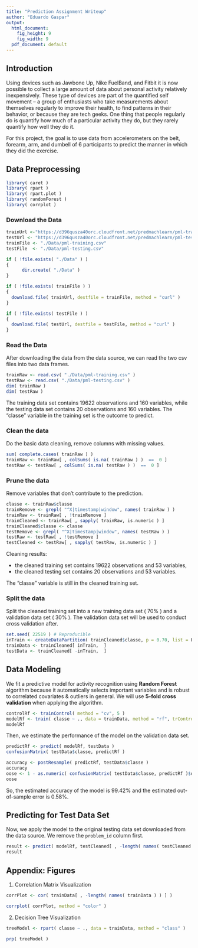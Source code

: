 ```yaml
---
title: "Prediction Assignment Writeup"
author: "Eduardo Gaspar"
output:
  html_document:
    fig_height: 9
    fig_width: 9
  pdf_document: default
---
```


## Introduction  
Using devices such as Jawbone Up, Nike FuelBand, and Fitbit it is now possible to collect a large amount of data about personal activity relatively inexpensively. These type of devices are part of the quantified self movement – a group of enthusiasts who take measurements about themselves regularly to improve their health, to find patterns in their behavior, or because they are tech geeks. One thing that people regularly do is quantify how much of a particular activity they do, but they rarely quantify how well they do it.  

For this project, the goal is to use data from accelerometers on the belt, forearm, arm, and dumbell of 6 participants to predict the manner in which they did the exercise.  

## Data Preprocessing  
```r
library( caret )
library( rpart )
library( rpart.plot )
library( randomForest )
library( corrplot )
```
### Download the Data
```r
trainUrl <-"https://d396qusza40orc.cloudfront.net/predmachlearn/pml-training.csv"
testUrl <- "https://d396qusza40orc.cloudfront.net/predmachlearn/pml-testing.csv"
trainFile <- "./Data/pml-training.csv"
testFile  <- "./Data/pml-testing.csv"

if ( !file.exists( "./Data" ) )
{
      dir.create( "./Data" )
}

if ( !file.exists( trainFile ) )
{
  download.file( trainUrl, destfile = trainFile, method = "curl" )
}

if ( !file.exists( testFile ) )
{
  download.file( testUrl, destfile = testFile, method = "curl" )
}
```  
### Read the Data
 After downloading the data from the data source, we can read the two csv files into two data frames.  
```r
trainRaw <- read.csv( "./Data/pml-training.csv" )
testRaw <- read.csv( "./Data/pml-testing.csv" )
dim( trainRaw )
dim( testRaw )
```
 The training data set contains 19622 observations and 160 variables, while the testing data set contains 20 observations and 160 variables. The "classe" variable in the training set is the outcome to predict. 

### Clean the data
 Do the basic data cleaning, remove columns with missing values.
```r
sum( complete.cases( trainRaw ) )
trainRaw <- trainRaw[ , colSums( is.na( trainRaw ) )  ==  0 ] 
testRaw <- testRaw[ , colSums( is.na( testRaw ) )  ==  0 ] 
```  
### Prune the data
 Remove variables that don't contribute to the prediction.
```r
classe <- trainRaw$classe
trainRemove <- grepl( "^X|timestamp|window", names( trainRaw ) )
trainRaw <- trainRaw[ , !trainRemove ]
trainCleaned <- trainRaw[ , sapply( trainRaw, is.numeric ) ]
trainCleaned$classe <- classe
testRemove <- grepl( "^X|timestamp|window", names( testRaw ) )
testRaw <- testRaw[ , !testRemove ]
testCleaned <- testRaw[ , sapply( testRaw, is.numeric ) ]
```
Cleaning results:

* the cleaned training set contains 19622 observations and 53 variables,
* the cleaned testing set contains 20 observations and 53 variables.

The "classe" variable is still in the cleaned training set.

### Split the data
 Split the cleaned training set into a new training data set ( 70% ) and a validation data set ( 30% ). The validation data set will be used to conduct cross validation after.  
```r
set.seed( 22519 ) # Reproducible
inTrain <- createDataPartition( trainCleaned$classe, p = 0.70, list = F )
trainData <- trainCleaned[ inTrain,  ]
testData <- trainCleaned[ -inTrain,  ]
```

## Data Modeling
We fit a predictive model for activity recognition using **Random Forest** algorithm because it automatically selects important variables and is robust to correlated covariates & outliers in general. We will use **5-fold cross validation** when applying the algorithm.  
```r
controlRf <- trainControl( method = "cv", 5 )
modelRf <- train( classe ~ ., data = trainData, method = "rf", trControl = controlRf, ntree = 250 )
modelRf
```
Then, we estimate the performance of the model on the validation data set.  
```r
predictRf <- predict( modelRf, testData )
confusionMatrix( testData$classe, predictRf )
```
```r
accuracy <- postResample( predictRf, testData$classe )
accuracy
oose <- 1 - as.numeric( confusionMatrix( testData$classe, predictRf )$overall[ 1 ] )
oose
```
So, the estimated accuracy of the model is 99.42% and the estimated out-of-sample error is 0.58%.

## Predicting for Test Data Set
Now, we apply the model to the original testing data set downloaded from the data source. We remove the `problem_id` column first.  
```r
result <- predict( modelRf, testCleaned[ , -length( names( testCleaned ) ) ] )
result
```  

## Appendix: Figures
1. Correlation Matrix Visualization  
```r
corrPlot <- cor( trainData[ , -length( names( trainData ) ) ] )

corrplot( corrPlot, method = "color" )
```
2. Decision Tree Visualization
```r
treeModel <- rpart( classe ~ ., data = trainData, method = "class" )

prp( treeModel )
```